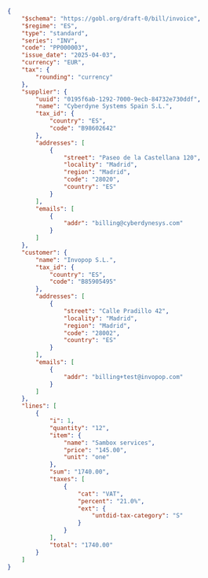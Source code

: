 ```json Peppol B2B Invoice expandable
{
    "$schema": "https://gobl.org/draft-0/bill/invoice",
    "$regime": "ES",
    "type": "standard",
    "series": "INV",
    "code": "PP000003",
    "issue_date": "2025-04-03",
    "currency": "EUR",
    "tax": {
        "rounding": "currency"
    },
    "supplier": {
        "uuid": "0195f6ab-1292-7000-9ecb-84732e730ddf",
        "name": "Cyberdyne Systems Spain S.L.",
        "tax_id": {
            "country": "ES",
            "code": "B98602642"
        },
        "addresses": [
            {
                "street": "Paseo de la Castellana 120",
                "locality": "Madrid",
                "region": "Madrid",
                "code": "28020",
                "country": "ES"
            }
        ],
        "emails": [
            {
                "addr": "billing@cyberdynesys.com"
            }
        ]
    },
    "customer": {
        "name": "Invopop S.L.",
        "tax_id": {
            "country": "ES",
            "code": "B85905495"
        },
        "addresses": [
            {
                "street": "Calle Pradillo 42",
                "locality": "Madrid",
                "region": "Madrid",
                "code": "28002",
                "country": "ES"
            }
        ],
        "emails": [
            {
                "addr": "billing+test@invopop.com"
            }
        ]
    },
    "lines": [
        {
            "i": 1,
            "quantity": "12",
            "item": {
                "name": "Sambox services",
                "price": "145.00",
                "unit": "one"
            },
            "sum": "1740.00",
            "taxes": [
                {
                    "cat": "VAT",
                    "percent": "21.0%",
                    "ext": {
                        "untdid-tax-category": "S"
                    }
                }
            ],
            "total": "1740.00"
        }
    ]
}
```
